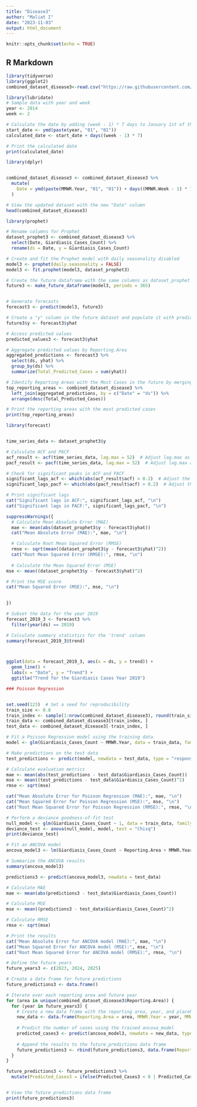 ---
title: "Disease3"
author: "Maliat I"
date: "2023-11-03"
output: html_document
---

```{r setup, include=FALSE}
knitr::opts_chunk$set(echo = TRUE)
```

## R Markdown

```{r}
library(tidyverse)
library(ggplot2)
combined_dataset_disease3<-read.csv("https://raw.githubusercontent.com/maliat-hossain/FileProcessing/main/combined_dataset_disease3.csv")
```

```{r}
library(lubridate)
# Sample data with year and week
year <- 2014
week <- 2

# Calculate the date by adding (week - 1) * 7 days to January 1st of the year
start_date <- ymd(paste(year, "01", "01"))
calculated_date <- start_date + days((week - 1) * 7)

# Print the calculated date
print(calculated_date)
```

```{r}
library(dplyr)


combined_dataset_disease3 <- combined_dataset_disease3 %>%
  mutate(
    Date = ymd(paste(MMWR.Year, "01", "01")) + days((MMWR.Week - 1) * 7)
  )

# View the updated dataset with the new "Date" column
head(combined_dataset_disease3)
```

```{r}
library(prophet)
```

```{r}
# Rename columns for Prophet
dataset_prophet3 <- combined_dataset_disease3 %>%
  select(Date, Giardiasis_Cases_Count) %>%
  rename(ds = Date, y = Giardiasis_Cases_Count)

# Create and fit the Prophet model with daily seasonality disabled
model3 <- prophet(daily.seasonality = FALSE)
model3 <- fit.prophet(model3, dataset_prophet3)

# Create the future dataframe with the same columns as dataset_prophet
future3 <- make_future_dataframe(model3, periods = 365)


# Generate forecasts
forecast3 <- predict(model3, future3)

# Create a "y" column in the future dataset and populate it with predicted values
future3$y <- forecast3$yhat

# Access predicted values
predicted_values3 <- forecast3$yhat

# Aggregate predicted values by Reporting.Area
aggregated_predictions <- forecast3 %>%
  select(ds, yhat) %>%
  group_by(ds) %>%
  summarize(Total_Predicted_Cases = sum(yhat))

# Identify Reporting Areas with the Most Cases in the future by merging with the original dataset
top_reporting_areas <- combined_dataset_disease3 %>%
  left_join(aggregated_predictions, by = c("Date" = "ds")) %>%
  arrange(desc(Total_Predicted_Cases))

# Print the reporting areas with the most predicted cases
print(top_reporting_areas)
```

```{r}
library(forecast)


time_series_data <- dataset_prophet3$y  

# Calculate ACF and PACF
acf_result <- acf(time_series_data, lag.max = 52)  # Adjust lag.max as needed
pacf_result <- pacf(time_series_data, lag.max = 52)  # Adjust lag.max as needed

# Check for significant peaks in ACF and PACF
significant_lags_acf <- which(abs(acf_result$acf) > 0.2)  # Adjust the threshold as needed
significant_lags_pacf <- which(abs(pacf_result$acf) > 0.2)  # Adjust the threshold as needed

# Print significant lags
cat("Significant lags in ACF:", significant_lags_acf, "\n")
cat("Significant lags in PACF:", significant_lags_pacf, "\n")
```


```{r}
suppressWarnings({
  # Calculate Mean Absolute Error (MAE)
  mae <- mean(abs(dataset_prophet3$y - forecast3$yhat))
  cat("Mean Absolute Error (MAE):", mae, "\n")

  # Calculate Root Mean Squared Error (RMSE)
  rmse <- sqrt(mean((dataset_prophet3$y - forecast3$yhat)^2))
  cat("Root Mean Squared Error (RMSE):", rmse, "\n")
  
  # Calculate the Mean Squared Error (MSE)
mse <- mean((dataset_prophet3$y - forecast3$yhat)^2)

# Print the MSE score
cat("Mean Squared Error (MSE):", mse, "\n")

 
})
```

```{r}
# Subset the data for the year 2019
forecast_2019_3 <- forecast3 %>%
  filter(year(ds) == 2019)

# Calculate summary statistics for the 'trend' column
summary(forecast_2019_3$trend)



ggplot(data = forecast_2019_3, aes(x = ds, y = trend)) +
  geom_line() +
  labs(x = "Date", y = "Trend") +
  ggtitle("Trend for the Giardiasis Cases Year 2019")
```
```{r}
### Poisson Regression


set.seed(123)  # Set a seed for reproducibility
train_size <- 0.8
train_index <- sample(1:nrow(combined_dataset_disease3), round(train_size * nrow(combined_dataset_disease3)))
train_data <- combined_dataset_disease3[train_index, ]
test_data <- combined_dataset_disease3[-train_index, ]

# Fit a Poisson Regression model using the training data
model <- glm(Giardiasis_Cases_Count ~ MMWR.Year, data = train_data, family = poisson)

# Make predictions on the test data
test_predictions <- predict(model, newdata = test_data, type = "response")

# Calculate evaluation metrics
mae <- mean(abs(test_predictions - test_data$Giardiasis_Cases_Count))
mse <- mean((test_predictions - test_data$Giardiasis_Cases_Count)^2)
rmse <- sqrt(mse)

cat("Mean Absolute Error for Poisson Regression (MAE):", mae, "\n")
cat("Mean Squared Error for Poisson Regression (MSE):", mse, "\n")
cat("Root Mean Squared Error for Poisson Regression (RMSE):", rmse, "\n")

# Perform a deviance goodness-of-fit test
null_model <- glm(Giardiasis_Cases_Count ~ 1, data = train_data, family = poisson)
deviance_test <- anova(null_model, model, test = "Chisq")
print(deviance_test)
```
```{r}
# Fit an ANCOVA model
ancova_model3 <- lm(Giardiasis_Cases_Count ~ Reporting.Area + MMWR.Year + MMWR.Week, data = train_data)

# Summarize the ANCOVA results
summary(ancova_model3)
```

```{r}
predictions3 <- predict(ancova_model3, newdata = test_data)

# Calculate MAE
mae <- mean(abs(predictions3 - test_data$Giardiasis_Cases_Count))

# Calculate MSE
mse <- mean((predictions3 - test_data$Giardiasis_Cases_Count)^2)

# Calculate RMSE
rmse <- sqrt(mse)

# Print the results
cat("Mean Absolute Error for ANCOVA model (MAE):", mae, "\n")
cat("Mean Squared Error for ANCOVA model (MSE):", mse, "\n")
cat("Root Mean Squared Error for ANCOVA model (RMSE):", rmse, "\n")
```




```{r}
# Define the future years
future_years3 <- c(2023, 2024, 2025)

# Create a data frame for future predictions
future_predictions3 <- data.frame()

# Iterate over each reporting area and future year
for (area in unique(combined_dataset_disease3$Reporting.Area)) {
  for (year in future_years3) {
    # Create a new data frame with the reporting area, year, and placeholder value for MMWR.Week
    new_data <- data.frame(Reporting.Area = area, MMWR.Year = year, MMWR.Week = 1)  # Adjust the placeholder value as needed
    
    # Predict the number of cases using the trained ancova_model
    predicted_cases3 <- predict(ancova_model3, newdata = new_data, type = "response")
    
    # Append the results to the future_predictions data frame
    future_predictions3 <- rbind(future_predictions3, data.frame(Reporting.Area = area, MMWR.Year = year, Predicted_Cases3 = predicted_cases3))
  }
}

future_predictions3 <- future_predictions3 %>%
  mutate(Predicted_Cases3 = ifelse(Predicted_Cases3 < 0 | Predicted_Cases3 < 1, 0, floor(Predicted_Cases3)))


# View the future predictions data frame
print(future_predictions3)
```

